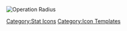 [[File:Icon OpsRadius.png|Operation Radius]]<noinclude>[[Category:Stat Icons]] [[Category:Icon Templates]]</noinclude>